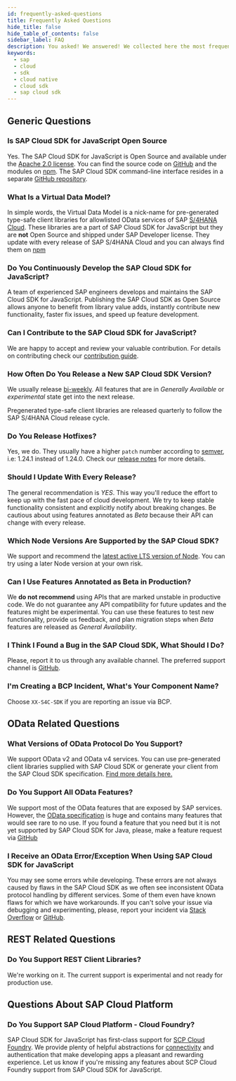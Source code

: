 ```yaml
---
id: frequently-asked-questions
title: Frequently Asked Questions
hide_title: false
hide_table_of_contents: false
sidebar_label: FAQ
description: You asked! We answered! We collected here the most frequent question about SAP Cloud SDK for JavaScript.
keywords:
  - sap
  - cloud
  - sdk
  - cloud native
  - cloud sdk
  - sap cloud sdk
---
```



<BuildBadge /> <LicenseBadge />

<div className="logo logo-js"></div>

## Generic Questions

### Is SAP Cloud SDK for JavaScript Open Source

Yes.
The SAP Cloud SDK for JavaScript is Open Source and available under the [Apache 2.0 license](https://www.apache.org/licenses/LICENSE-2.0).
You can find the source code on [GitHub](https://github.com/SAP/cloud-sdk-js) and the modules on [npm](https://www.npmjs.com/search?q=%40sap-cloud-sdk).
The SAP Cloud SDK command-line interface resides in a separate [GitHub repository](https://github.com/sap/cloud-sdk-cli).

### What Is a Virtual Data Model?

In simple words, the Virtual Data Model is a nick-name for pre-generated type-safe client libraries for allowlisted OData services of SAP [S/4HANA Cloud](https://www.sap.com/germany/products/s4hana-erp.html).
These libraries are a part of SAP Cloud SDK for JavaScript but they are **not** Open Source and shipped under SAP Developer license.
They update with every release of SAP S/4HANA Cloud and you can always find them on [npm](https://www.npmjs.com/search?q=%40sap%2Fcloud-sdk-vdm-*)

### Do You Continuously Develop the SAP Cloud SDK for JavaScript?

A team of experienced SAP engineers develops and maintains the SAP Cloud SDK for JavaScript.
Publishing the SAP Cloud SDK as Open Source allows anyone to benefit from library value adds, instantly contribute new functionality, faster fix issues, and speed up feature development.

### Can I Contribute to the SAP Cloud SDK for JavaScript?

We are happy to accept and review your valuable contribution.
For details on contributing check our [contribution guide](https://github.com/SAP/cloud-sdk/blob/main/CONTRIBUTING.md).

### How Often Do You Release a New SAP Cloud SDK Version?

We usually release [bi-weekly](https://github.com/SAP/cloud-sdk-js/releases).
All features that are in _Generally Available_ or _experimental_ state get into the next release.

Pregenerated type-safe client libraries are released quarterly to follow the SAP S/4HANA Cloud release cycle.

### Do You Release Hotfixes?

Yes, we do.
They usually have a higher `patch` number according to [semver](https://semver.org/), i.e: 1.24.1 instead of 1.24.0.
Check our [release notes](https://github.com/SAP/cloud-sdk-js/releases) for more details.

### Should I Update With Every Release?

The general recommendation is _YES_.
This way you'll reduce the effort to keep up with the fast pace of cloud development.
We try to keep stable functionality consistent and explicitly notify about breaking changes.
Be cautious about using features annotated as _Beta_ because their API can change with every release.

### Which Node Versions Are Supported by the SAP Cloud SDK?

We support and recommend the [latest active LTS version of Node](https://nodejs.org/en/about/releases/).
You can try using a later Node version at your own risk.

### Can I Use Features Annotated as Beta in Production?

We **do not recommend** using APIs that are marked unstable in productive code.
We do not guarantee any API compatibility for future updates and the features might be experimental.
You can use these features to test new functionality, provide us feedback, and plan migration steps when _Beta_ features are released as _General Availability_.

### I Think I Found a Bug in the SAP Cloud SDK, What Should I Do?

Please, report it to us through any available channel.
The preferred support channel is [GitHub](https://github.com/SAP/cloud-sdk-js/issues/new/choose).

### I'm Creating a BCP Incident, What's Your Component Name?

Choose `XX-S4C-SDK` if you are reporting an issue via BCP.

## OData Related Questions

### What Versions of OData Protocol Do You Support?

We support OData v2 and OData v4 services.
You can use pre-generated client libraries supplied with SAP Cloud SDK or generate your client from the SAP Cloud SDK specification.
[Find more details here.](features/odata/overview)

### Do You Support All OData Features?

We support most of the OData features that are exposed by SAP services.
However, the [OData specification](https://www.odata.org/documentation/) is huge and contains many features that would see rare to no use.
If you found a feature that you need but it is not yet supported by SAP Cloud SDK for Java, please, make a feature request via [GitHub](https://github.com/SAP/cloud-sdk-js/issues/new/choose)

### I Receive an OData Error/Exception When Using SAP Cloud SDK for JavaScript

You may see some errors while developing.
These errors are not always caused by flaws in the SAP Cloud SDK as we often see inconsistent OData protocol handling by different services.
Some of them even have known flaws for which we have workarounds.
If you can't solve your issue via debugging and experimenting, please, report your incident via [Stack Overflow](https://stackoverflow.com/questions/tagged/sap-cloud-sdk) or [GitHub](https://github.com/SAP/cloud-sdk-js/issues/new/choose).

## REST Related Questions

### Do You Support REST Client Libraries?

We're working on it.
The current support is experimental and not ready for production use.

## Questions About SAP Cloud Platform

### Do You Support SAP Cloud Platform - Cloud Foundry?

SAP Cloud SDK for JavaScript has first-class support for [SCP Cloud Foundry](https://www.sap.com/products/cloud-platform.html).
We provide plenty of helpful abstractions for [connectivity](features/connectivity/destination) and authentication that make developing apps a pleasant and rewarding experience.
Let us know if you're missing any features about SCP Cloud Foundry support from SAP Cloud SDK for JavaScript.
